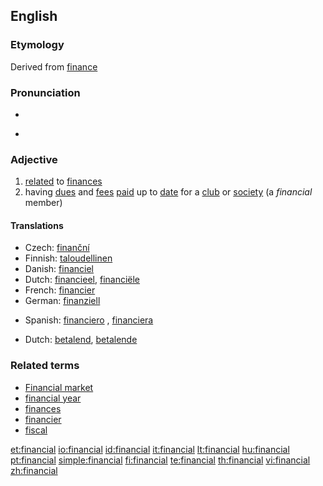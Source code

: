 ==English==

===Etymology===
Derived from [[finance]]

===Pronunciation===
*{{audio|en-us-financial.ogg|Audio (US)}}

*{{IPA|/faɪˈnænʃəl/}}

===Adjective===
{{en-adj|-}}

# [[relate]]d to [[finance]]s
# having [[due]]s and [[fee]]s [[paid]] up to [[date]] for a [[club]] or [[society]] (a ''financial'' member)

====Translations====
{{trans-top|related to finances}}
*Czech: [[finanční]] {{m}}
*Finnish: [[taloudellinen]]
*Danish: [[financiel]]
*Dutch: [[financieel]], [[financiële]]
*French: [[financier]]
*German: [[finanziell]]
{{trans-mid}}
*Spanish: [[financiero]] {{m}}, [[financiera]] {{f}}
{{trans-bottom}}

{{trans-top|paying}}
*Dutch: [[betalend]], [[betalende]]
{{trans-mid}}
{{trans-bottom}}

===Related terms===
*[[Financial market]]
*[[financial year]]
*[[finances]]
*[[financier]]
*[[fiscal]]

[[et:financial]]
[[io:financial]]
[[id:financial]]
[[it:financial]]
[[lt:financial]]
[[hu:financial]]
[[pt:financial]]
[[simple:financial]]
[[fi:financial]]
[[te:financial]]
[[th:financial]]
[[vi:financial]]
[[zh:financial]]
